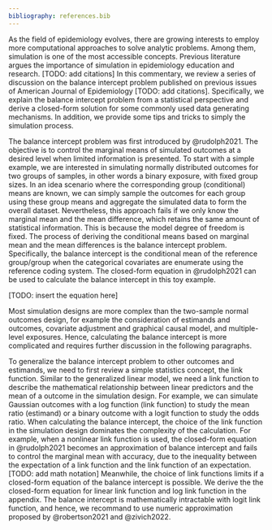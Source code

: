 ```yaml
---
bibliography: references.bib
---
```


As the field of epidemiology evolves, there are growing interests to employ more computational approaches to solve analytic problems. Among them, simulation is one of the most accessible concepts. Previous literature argues the importance of simulation in epidemiology education and research. [TODO: add citations] In this commentary, we review a series of discussion on the balance intercept problem published on previous issues of American Journal of Epidemiology [TODO: add citations]. Specifically, we explain the balance intercept problem from a statistical perspective and derive a closed-form solution for some commonly used data generating mechanisms. In addition, we provide some tips and tricks to simply the simulation process.

The balance intercept problem was first introduced by @rudolph2021. The objective is to control the marginal means of simulated outcomes at a desired level when limited information is presented. To start with a simple example, we are interested in simulating normally distributed outcomes for two groups of samples, in other words a binary exposure, with fixed group sizes. In an idea scenario where the corresponding group (conditional) means are known, we can simply sample the outcomes for each group using these group means and aggregate the simulated data to form the overall dataset. Nevertheless, this approach fails if we only know the marginal mean and the mean difference, which retains the same amount of statistical information. This is because the model degree of freedom is fixed. The process of deriving the conditional means based on marginal mean and the mean differences is the balance intercept problem. Specifically, the balance intercept is the conditional mean of the reference group/group when the categorical covariates are enumerate using the reference coding system. The closed-form equation in @rudolph2021 can be used to calculate the balance intercept in this toy example.

[TODO: insert the equation here]

Most simulation designs are more complex than the two-sample normal outcomes design, for example the consideration of estimands and outcomes, covariate adjustment and graphical causal model, and multiple-level exposures. Hence, calculating the balance intercept is more complicated and requires further discussion in the following paragraphs. 

To generalize the balance intercept problem to other outcomes and estimands, we need to first review a simple statistics concept, the link function. Similar to the generalized linear model, we need a link function to describe the mathematical relationship between linear predictors and the mean of a outcome in the simulation design. For example, we can simulate Gaussian outcomes with a log function (link function) to study the mean ratio (estimand) or a binary outcome with a logit function to study the odds ratio. When calculating the balance intercept, the choice of the link function in the simulation design dominates the complexity of the calculation. For example, when a nonlinear link function is used, the closed-form equation in @rudolph2021 becomes an approximation of balance intercept and fails to control the marginal mean with accuracy, due to the inequality between the expectation of a link function and the link function of an expectation. [TODO: add math notation] Meanwhile, the choice of link functions limits if a closed-form equation of the balance intercept is possible. We derive the the closed-form equation for linear link function and log link function in the appendix. The balance intercept is mathematically intractable with logit link function, and hence, we recommand to use numeric approximation proposed by @robertson2021 and @zivich2022.


<!-- To better understand the balance intercept problem, we first review two basic statistics concepts, coding schemes and link functions. A coding scheme describes how a categorical variable is enumerated in a regression system. Most commonly used coding schemes include the reference coding (also known as dummy coding) and the effect coding. Both coding schemes create $p-1$ columns for a categorical variable with $p$ levels. The reference coding employs 0 and 1 to denote the level an individual belongs, while the effect coding employs 0, 1, and -1. For example, a binary variable would be coded as a vector of 0 for the reference level and 1 for the comparing level using the reference coding and a vector of 1 and -1 using the effect coding. (See an example of three-level categorical variable in Table 1). As the enumerations are different for the two coding schemes, they offer different interpretations of regression coefficients. The reference coding emphasizes the change relative to a reference level of preference; the effect coding emphasizes the deviation from the grand mean (here refer to as the mean of the level means). Nevertheless, the two schemes translate to each other one-on-one and provide the same statistical inference. To note, both coding schemes can be applied ubiquitously in any regression system regardless the outcome distribution and the link function of choice.  -->

<!-- For more techinical details, we defer to [TODO: add textbook, probably INTRODUCING ANOVA and ANCOVA by andrew rutherford]. -->

<!-- \input{tab/code_scheme.tex} -->


